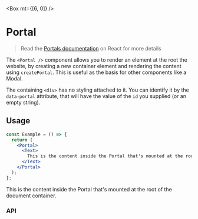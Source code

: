 
<Meta title="Components/Portal" component={Portal} />

<Box mt={[6, 0]} />

# Portal

> Read the [Portals documentation](https://reactjs.org/docs/portals.html) on React for more details

The `<Portal />` component allows you to render an element at the root the website, by creating a
new container element and rendering the content using `createPortal`. This is useful as the basis
for other components like a Modal.

The containing `<div>` has no styling attached to it. You can identify it by the `data-portal`
attribute, that will have the value of the `id` you supplied (or an empty string).

## Usage

```jsx harmony
const Example = () => {
  return (
    <Portal>
      <Text>
        This is the content inside the Portal that's mounted at the root of the document container.
      </Text>
    </Portal>
  );
};
```

<Portal>
  <Box
    sx={{
      border: '1px solid black',
      position: 'absolute',
      top: 3,
      right: 3,
      left: [3, '50%'],
      bg: '#f4f4f4',
    }}
    p={3}
  >
    <Text>
      This is the content inside the Portal that's mounted at the root of the document container.
    </Text>
  </Box>
</Portal>

### API

<Props of={Portal} />
